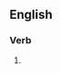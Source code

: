 ==English==

===Verb===
{{head|en|verb form}}

# {{present participle of|deallocate|lang=en|nocat=1}}